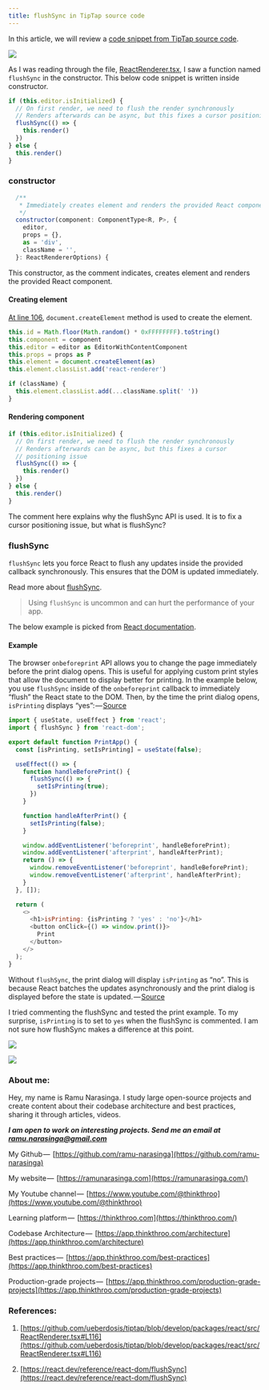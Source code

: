 ```yaml
---
title: flushSync in TipTap source code
---
```


In this article, we will review a [code snippet from TipTap source code](https://github.com/ueberdosis/tiptap/blob/develop/packages/react/src/ReactRenderer.tsx#L116).

![](https://cdn-images-1.medium.com/max/1600/1*Ynx2myANUp__cT1xZbafHg.png)

As I was reading through the file, [ReactRenderer.tsx](https://github.com/ueberdosis/tiptap/blob/develop/packages/react/src/ReactRenderer.tsx#L116), I saw a function named `flushSync` in the constructor. This below code snippet is written inside constructor.

```js
if (this.editor.isInitialized) {
  // On first render, we need to flush the render synchronously
  // Renders afterwards can be async, but this fixes a cursor positioning issue
  flushSync(() => {
    this.render()
  })
} else {
  this.render()
}
```

### constructor

```js
  /**
   * Immediately creates element and renders the provided React component.
   */
  constructor(component: ComponentType<R, P>, {
    editor,
    props = {},
    as = 'div',
    className = '',
  }: ReactRendererOptions) {
```

This constructor, as the comment indicates, creates element and renders the provided React component.

#### Creating element

[At line 106](https://github.com/ueberdosis/tiptap/blob/develop/packages/react/src/ReactRenderer.tsx#L106), `document.createElement` method is used to create the element.

```js
this.id = Math.floor(Math.random() * 0xFFFFFFFF).toString()
this.component = component
this.editor = editor as EditorWithContentComponent
this.props = props as P
this.element = document.createElement(as)
this.element.classList.add('react-renderer')

if (className) {
  this.element.classList.add(...className.split(' '))
}
```

#### Rendering component

```js
if (this.editor.isInitialized) {
  // On first render, we need to flush the render synchronously
  // Renders afterwards can be async, but this fixes a cursor 
  // positioning issue
  flushSync(() => {
    this.render()
  })
} else {
  this.render()
}
```

The comment here explains why the flushSync API is used. It is to fix a cursor positioning issue, but what is flushSync?

### flushSync

`flushSync` lets you force React to flush any updates inside the provided callback synchronously. This ensures that the DOM is updated immediately.

Read more about [flushSync](https://react.dev/reference/react-dom/flushSync).

> Using `flushSync` is uncommon and can hurt the performance of your app.

The below example is picked from [React documentation](https://react.dev/reference/react-dom/flushSync#flushing-updates-for-third-party-integrations).

#### Example

The browser `onbeforeprint` API allows you to change the page immediately before the print dialog opens. This is useful for applying custom print styles that allow the document to display better for printing. In the example below, you use `flushSync` inside of the `onbeforeprint` callback to immediately “flush” the React state to the DOM. Then, by the time the print dialog opens, `isPrinting` displays “yes”: — [Source](https://react.dev/reference/react-dom/flushSync#flushing-updates-for-third-party-integrations)

```js
import { useState, useEffect } from 'react';
import { flushSync } from 'react-dom';

export default function PrintApp() {
  const [isPrinting, setIsPrinting] = useState(false);

  useEffect(() => {
    function handleBeforePrint() {
      flushSync(() => {
        setIsPrinting(true);
      })
    }

    function handleAfterPrint() {
      setIsPrinting(false);
    }

    window.addEventListener('beforeprint', handleBeforePrint);
    window.addEventListener('afterprint', handleAfterPrint);
    return () => {
      window.removeEventListener('beforeprint', handleBeforePrint);
      window.removeEventListener('afterprint', handleAfterPrint);
    }
  }, []);

  return (
    <>
      <h1>isPrinting: {isPrinting ? 'yes' : 'no'}</h1>
      <button onClick={() => window.print()}>
        Print
      </button>
    </>
  );
}
```

Without `flushSync`, the print dialog will display `isPrinting` as “no”. This is because React batches the updates asynchronously and the print dialog is displayed before the state is updated. — [Source](https://react.dev/reference/react-dom/flushSync#flushing-updates-for-third-party-integrations)

I tried commenting the flushSync and tested the print example. To my surprise, `isPrinting` is to set to `yes` when the flushSync is commented. I am not sure how flushSync makes a difference at this point.

![](https://cdn-images-1.medium.com/max/1600/1*AjJ5gH7JAdBfwbE-gs3MCw.png)

![](https://cdn-images-1.medium.com/max/1200/1*3fQjMvpeCglkVpumSZboYQ.png)

### About me:

Hey, my name is Ramu Narasinga. I study large open-source projects and create content about their codebase architecture and best practices, sharing it through articles, videos.

***I am open to work on interesting projects. Send me an email at ramu.narasinga@gmail.com***

My Github —  [https://github.com/ramu-narasinga](https://github.com/ramu-narasinga)

My website —  [https://ramunarasinga.com](https://ramunarasinga.com/)

My Youtube channel —  [https://www.youtube.com/@thinkthroo](https://www.youtube.com/@thinkthroo)

Learning platform —  [https://thinkthroo.com](https://thinkthroo.com/)

Codebase Architecture —  [https://app.thinkthroo.com/architecture](https://app.thinkthroo.com/architecture)

Best practices —  [https://app.thinkthroo.com/best-practices](https://app.thinkthroo.com/best-practices)

Production-grade projects —  [https://app.thinkthroo.com/production-grade-projects](https://app.thinkthroo.com/production-grade-projects)

### References:

1. [https://github.com/ueberdosis/tiptap/blob/develop/packages/react/src/ReactRenderer.tsx#L116](https://github.com/ueberdosis/tiptap/blob/develop/packages/react/src/ReactRenderer.tsx#L116)
    
2. [https://react.dev/reference/react-dom/flushSync](https://react.dev/reference/react-dom/flushSync)